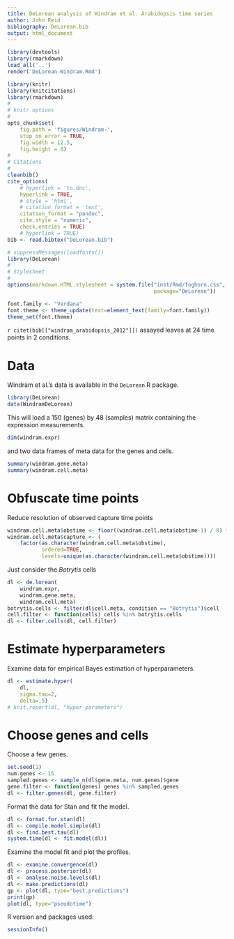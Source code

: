 ```yaml
---
title: DeLorean analysis of Windram et al. Arabidopsis time series
author: John Reid
bibliography: DeLorean.bib
output: html_document
---
```


<!--
%\VignetteEngine{knitr::rmarkdown}
%\VignetteIndexEntry{DeLorean analysis of Arabidopsis time series}
-->

```r
library(devtools)
library(rmarkdown)
load_all('..')
render('DeLorean-Windram.Rmd')

```


```r
library(knitr)
library(knitcitations)
library(rmarkdown)
#
# knitr options
#
opts_chunk$set(
    fig.path = 'figures/Windram-',
    stop_on_error = TRUE,
    fig.width = 12.5,
    fig.height = 8)
#
# Citations
#
cleanbib()
cite_options(
    # hyperlink = 'to.doc',
    hyperlink = TRUE,
    # style = 'html',
    # citation_format = 'text',
    citation_format = "pandoc",
    cite.style = "numeric",
    check.entries = TRUE)
    # hyperlink = TRUE)
bib <- read.bibtex("DeLorean.bib")

```

```r
# suppressMessages(loadfonts())
library(DeLorean)
#
# Stylesheet
#
options(markdown.HTML.stylesheet = system.file("inst/Rmd/foghorn.css",
                                               package="DeLorean"))

```

```r
font.family <- "Verdana"
font.theme <- theme_update(text=element_text(family=font.family))
theme_set(font.theme)

```



`r citet(bib[["windram_arabidopsis_2012"]])` assayed leaves at 24 time points
in 2 conditions.


# Data

Windram et al.'s data is available in the `DeLorean` R package.
```r
library(DeLorean)
data(WindramDeLorean)

```


This will load a 150 (genes) by 48 (samples) matrix containing the expression
measurements.
```r
dim(windram.expr)
```
and two data frames of meta data for the genes and cells.
```r
summary(windram.gene.meta)
summary(windram.cell.meta)
```


# Obfuscate time points

Reduce resolution of observed capture time points
```r
windram.cell.meta$obstime <- floor((windram.cell.meta$obstime-1) / 8) * 8 + 4
windram.cell.meta$capture <- (
    factor(as.character(windram.cell.meta$obstime),
           ordered=TRUE,
           levels=unique(as.character(windram.cell.meta$obstime))))

```

Just consider the *Botrytis* cells
```r
dl <- de.lorean(
    windram.expr,
    windram.gene.meta,
    windram.cell.meta)
botrytis.cells <- filter(dl$cell.meta, condition == "Botrytis")$cell
cell.filter <- function(cells) cells %in% botrytis.cells
dl <- filter.cells(dl, cell.filter)

```


# Estimate hyperparameters

Examine data for empirical Bayes estimation of hyperparameters.
```r
dl <- estimate.hyper(
    dl,
    sigma.tau=2,
    delta=.5)
# knit.report(dl, "hyper-parameters")

```


# Choose genes and cells

Choose a few genes.
```r
set.seed(1)
num.genes <- 15
sampled.genes <- sample_n(dl$gene.meta, num.genes)$gene
gene.filter <- function(genes) genes %in% sampled.genes
dl <- filter.genes(dl, gene.filter)

```


Format the data for Stan and fit the model.
```r
dl <- format.for.stan(dl)
dl <- compile.model.simple(dl)
dl <- find.best.tau(dl)
system.time(dl <- fit.model(dl))
```


Examine the model fit and plot the profiles.
```r
dl <- examine.convergence(dl)
dl <- process.posterior(dl)
dl <- analyse.noise.levels(dl)
dl <- make.predictions(dl)
gp <- plot(dl, type="best.predictions")
print(gp)
plot(dl, type="pseudotime")

```


R version and packages used:
```r
sessionInfo()
```
